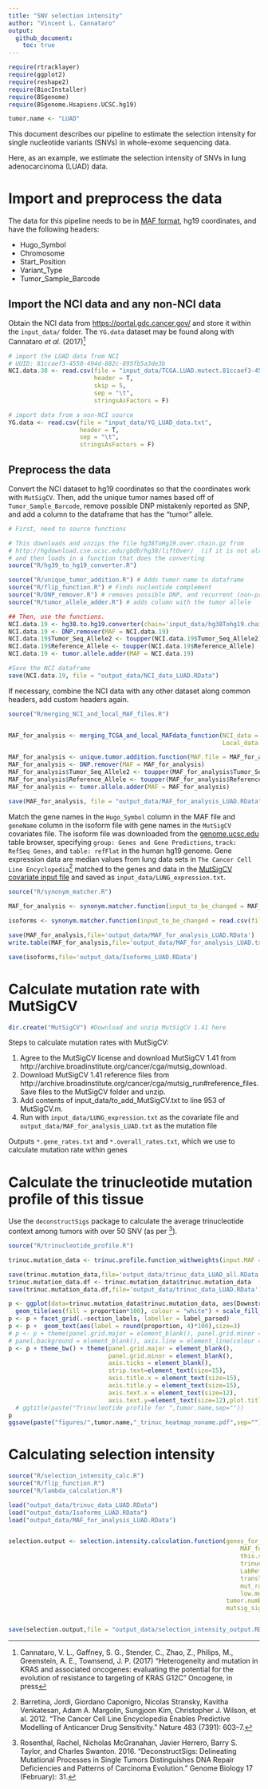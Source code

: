 ```yaml
---
title: "SNV selection intensity"
author: "Vincent L. Cannataro"
output:
  github_document:
    toc: true
---
```


```r
require(rtracklayer)
require(ggplot2)
require(reshape2)
require(BiocInstaller)
require(BSgenome)
require(BSgenome.Hsapiens.UCSC.hg19)

tumor.name <- "LUAD"
```


This document describes our pipeline to estimate the selection intensity for single nucleotide variants (SNVs) in whole-exome sequencing data.  

Here, as an example, we estimate the selection intensity of SNVs in lung adenocarcinoma (LUAD) data. 

# Import and preprocess the data

The data for this pipeline needs to be in [MAF format](https://wiki.nci.nih.gov/display/TCGA/Mutation+Annotation+Format+(MAF)+Specification), hg19 coordinates, and have the following headers: 

* Hugo_Symbol
* Chromosome
* Start_Position
* Variant_Type
* Tumor_Sample_Barcode

## Import the NCI data and any non-NCI data

Obtain the NCI data from <https://portal.gdc.cancer.gov/> and store it within the `input_data/` folder. The `YG.data` dataset may be found along with Cannataro *et al.* (2017)[^1]

[^1]: Cannataro, V. L., Gaffney, S. G., Stender, C., Zhao, Z., Philips, M., Greenstein, A. E., Townsend, J. P. (2017) “Heterogeneity and mutation in KRAS and associated oncogenes: evaluating the potential for the evolution of resistance to targeting of KRAS G12C" Oncogene, in press

```r
# import the LUAD data from NCI 
# UUID: 81ccaef3-4550-494d-882c-895fb5a3de3b
NCI.data.38 <- read.csv(file = "input_data/TCGA.LUAD.mutect.81ccaef3-4550-494d-882c-895fb5a3de3b.DR-7.0.somatic.maf",
                        header = T,
                        skip = 5,
                        sep = "\t",
                        stringsAsFactors = F)

# import data from a non-NCI source
YG.data <- read.csv(file = "input_data/YG_LUAD_data.txt",
                    header = T,
                    sep = "\t",
                    stringsAsFactors = F)
```

## Preprocess the data

Convert the NCI dataset to hg19 coordinates so that the coordinates work with `MutSigCV`. Then, add the unique tumor names based off of `Tumor_Sample_Barcode`, remove possible DNP mistakenly reported as SNP, and add a column to the dataframe that has the "tumor" allele. 

```r
# First, need to source functions

# This downloads and unzips the file hg38ToHg19.over.chain.gz from 
# http://hgdownload.cse.ucsc.edu/gbdb/hg38/liftOver/  (if it is not already there)
# and then loads in a function that does the converting
source("R/hg39_to_hg19_converter.R") 

source("R/unique_tumor_addition.R") # Adds tumor name to dataframe
source("R/flip_function.R") # Finds nucleotide complement
source("R/DNP_remover.R") # removes possible DNP, and recurrent (non-primary) tumors from TCGA data
source("R/tumor_allele_adder.R") # adds column with the tumor allele

## Then, use the functions. 
NCI.data.19 <- hg38.to.hg19.converter(chain='input_data/hg38Tohg19.chain',hg38_maf=NCI.data.38)
NCI.data.19 <- DNP.remover(MAF = NCI.data.19)
NCI.data.19$Tumor_Seq_Allele2 <- toupper(NCI.data.19$Tumor_Seq_Allele2)
NCI.data.19$Reference_Allele <- toupper(NCI.data.19$Reference_Allele)
NCI.data.19 <- tumor.allele.adder(MAF = NCI.data.19)

#Save the NCI dataframe 
save(NCI.data.19, file = "output_data/NCI_data_LUAD.RData")


```

If necessary, combine the NCI data with any other dataset along common headers, add custom headers again.

```r
source("R/merging_NCI_and_local_MAF_files.R")


MAF_for_analysis <- merging_TCGA_and_local_MAFdata_function(NCI_data = NCI.data.19,
                                                            Local_data = YG.data)

MAF_for_analysis <- unique.tumor.addition.function(MAF.file = MAF_for_analysis,non.TCGA.characters.to.keep = 'all',figures=F)
MAF_for_analysis <- DNP.remover(MAF = MAF_for_analysis)
MAF_for_analysis$Tumor_Seq_Allele2 <- toupper(MAF_for_analysis$Tumor_Seq_Allele2)
MAF_for_analysis$Reference_Allele <- toupper(MAF_for_analysis$Reference_Allele)
MAF_for_analysis <- tumor.allele.adder(MAF = MAF_for_analysis)

save(MAF_for_analysis, file = "output_data/MAF_for_analysis_LUAD.RData")

```

Match the gene names in the `Hugo_Symbol` column in the MAF file and `geneName` column in the isoform file with gene names in the `MutSigCV` covariates file. The isoform file was downloaded from the [genome.ucsc.edu](https://genome.ucsc.edu/cgi-bin/hgTables) table browser, specifying `group: Genes and Gene Predictions`, `track: RefSeq Genes`, and `table: refFlat` in the human hg19 genome. Gene expression data are median values from lung data sets in `The Cancer Cell Line Encyclopedia`[^2] matched to the genes and data in the [MutSigCV covariate input file](http://software.broadinstitute.org/cancer/software/genepattern/modules/docs/MutSigCV) and saved as `input_data/LUNG_expression.txt`.

[^2]:Barretina, Jordi, Giordano Caponigro, Nicolas Stransky, Kavitha Venkatesan, Adam A. Margolin,
Sungjoon Kim, Christopher J. Wilson, et al. 2012. “The Cancer Cell Line Encyclopedia Enables
Predictive Modelling of Anticancer Drug Sensitivity.” Nature 483 (7391): 603–7. 

```r

source("R/synonym_matcher.R")

MAF_for_analysis <- synonym.matcher.function(input_to_be_changed = MAF_for_analysis,synonym.table = read.csv(file='input_data/matching_table.txt',stringsAsFactors = F,sep='\t'),covariates.file = read.table(file='input_data/LUNG_expression.txt',sep='\t',header = T,stringsAsFactors = F),isoforms_or_MAF = 'MAF')

isoforms <- synonym.matcher.function(input_to_be_changed = read.csv(file='input_data/UCSC_refseq_refFlat_hg19_short.txt',header = T,sep='\t',stringsAsFactors = F),synonym.table = read.csv(file='input_data/matching_table.txt',stringsAsFactors = F,sep='\t'),covariates.file = read.table(file='input_data/LUNG_expression.txt',sep='\t',header = T,stringsAsFactors = F),isoforms_or_MAF = 'isoforms')

save(MAF_for_analysis,file='output_data/MAF_for_analysis_LUAD.RData')
write.table(MAF_for_analysis,file='output_data/MAF_for_analysis_LUAD.txt',quote = F,sep='\t',row.names = F)

save(isoforms,file='output_data/Isoforms_LUAD.RData')


```

# Calculate mutation rate with MutSigCV

```r
dir.create("MutSigCV") #Download and unzip MutSigCV 1.41 here 
```

Steps to calculate mutation rates with MutSigCV:

1. Agree to the MutSigCV license and download MutSigCV 1.41 from http://archive.broadinstitute.org/cancer/cga/mutsig_download. 
2. Download MutSigCV 1.41 reference files from http://archive.broadinstitute.org/cancer/cga/mutsig_run#reference_files. Save files to the MutSigCV folder and unzip. 
3. Add contents of input_data/to_add_MutSigCV.txt to line 953 of MutSigCV.m.
4. Run with `input_data/LUNG_expression.txt` as the covariate file and `output_data/MAF_for_analysis_LUAD.txt` as the mutation file

Outputs `*.gene_rates.txt` and `*.overall_rates.txt`, which we use to calculate mutation rate within genes

# Calculate the trinucleotide mutation profile of this tissue

Use the `deconstructSigs` package to calculate the average trinucleotide context among tumors with over 50 SNV (as per [^3]). 

[^3]:Rosenthal, Rachel, Nicholas McGranahan, Javier Herrero, Barry S. Taylor, and Charles Swanton. 2016.
“DeconstructSigs: Delineating Mutational Processes in Single Tumors Distinguishes DNA Repair
Deficiencies and Patterns of Carcinoma Evolution.” Genome Biology 17 (February): 31. 

```r

source("R/trinucleotide_profile.R")

trinuc.mutation_data <- trinuc.profile.function_withweights(input.MAF = MAF_for_analysis,save.figs=F)

save(trinuc.mutation_data,file='output_data/trinuc_data_LUAD_all.RData')
trinuc.mutation_data.df <- trinuc.mutation_data$trinuc.mutation_data
save(trinuc.mutation_data.df,file='output_data/trinuc_data_LUAD.RData')

p <- ggplot(data=trinuc.mutation_data$trinuc.mutation_data, aes(Downstream, Upstream)) +
  geom_tile(aes(fill = proportion*100), colour = "white") + scale_fill_gradient(low = "white", high = "steelblue", name="Percent")
p <- p + facet_grid(.~section_labels, labeller = label_parsed) 
p <- p +  geom_text(aes(label = round(proportion, 4)*100),size=3)
# p <- p + theme(panel.grid.major = element_blank(), panel.grid.minor = element_blank(),
# panel.background = element_blank(), axis.line = element_line(colour = "black"))
p <- p + theme_bw() + theme(panel.grid.major = element_blank(),
                            panel.grid.minor = element_blank(),
                            axis.ticks = element_blank(),
                            strip.text=element_text(size=15),
                            axis.title.x = element_text(size=15),
                            axis.title.y = element_text(size=15),
                            axis.text.x = element_text(size=12),
                            axis.text.y=element_text(size=12),plot.title = element_text(hjust = 0.5)) 
  # ggtitle(paste("Trinucleotide profile for ",tumor.name,sep=""))
p
ggsave(paste("figures/",tumor.name,"_trinuc_heatmap_noname.pdf",sep=""),height = 2.5,width = 10)
```


# Calculating selection intensity



```r


source("R/selection_intensity_calc.R")
source("R/flip_function.R")
source("R/lambda_calculation.R")

load("output_data/trinuc_data_LUAD.RData")
load("output_data/Isoforms_LUAD.RData")
load("output_data/MAF_for_analysis_LUAD.RData")


selection.output <- selection.intensity.calculation.function(genes_for_analysis = unique(MAF_for_analysis$Hugo_Symbol),
                                                                 MAF_for_analysis = MAF_for_analysis,
                                                                 this.substitution = c("this_is_not_a_real_gene",34,"T"),
                                                                 trinuc.mutation_data = trinuc.mutation_data.df,
                                                                 LabReference =  isoforms,
                                                                 translations =  read.csv(file = "input_data/translations.csv",header = T,stringsAsFactors = F),
                                                                 mut_rates = read.csv(file="MutSigCV/MutSigCV_1.41/gene_rates.txt",header = T,stringsAsFactors = F,sep="\t"),
                                                                 low.mut = read.csv(file="MutSigCV/MutSigCV_1.41/overall_rates.txt",header = F,stringsAsFactors = F,sep="\t"),
                                                             tumor.number = length(unique(MAF_for_analysis$Unique_patient_identifier)),
                                                             mutsig_siggenes = read.csv(file="MutSigCV/MutSigCV_1.41/mutsig_output/.sig_genes.txt",header = T,stringsAsFactors = F,sep="\t"))


save(selection.output,file = "output_data/selection_intensity_output.RData")


```





